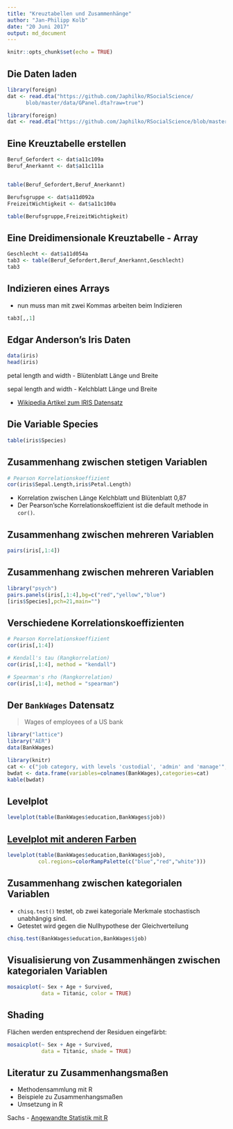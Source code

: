 ```yaml
---
title: "Kreuztabellen und Zusammenhänge"
author: "Jan-Philipp Kolb"
date: "20 Juni 2017"
output: md_document
---
```


```r
knitr::opts_chunk$set(echo = TRUE)
```


## Die Daten laden

```r
library(foreign)
dat <- read.dta("https://github.com/Japhilko/RSocialScience/
      blob/master/data/GPanel.dta?raw=true")
```

```r
library(foreign)
dat <- read.dta("https://github.com/Japhilko/RSocialScience/blob/master/data/GPanel.dta?raw=true")
```

## Eine Kreuztabelle erstellen

```r
Beruf_Gefordert <- dat$a11c109a
Beruf_Anerkannt <- dat$a11c111a


table(Beruf_Gefordert,Beruf_Anerkannt)
```

```r
Berufsgruppe <- dat$a11d092a
FreizeitWichtigkeit <- dat$a11c100a

table(Berufsgruppe,FreizeitWichtigkeit)
```

## Eine Dreidimensionale Kreuztabelle - Array

```r
Geschlecht <- dat$a11d054a
tab3 <- table(Beruf_Gefordert,Beruf_Anerkannt,Geschlecht)
tab3
```

## Indizieren eines Arrays

- nun muss man mit zwei Kommas arbeiten beim Indizieren

```r
tab3[,,1]
```


## Edgar Anderson's Iris Daten

```r
data(iris)
head(iris)
```

petal length and width - Blütenblatt Länge und Breite

sepal length and width - Kelchblatt Länge und Breite 

- [Wikipedia Artikel zum IRIS Datensatz](https://en.wikipedia.org/wiki/Iris_flower_data_set)

## Die Variable Species

```r
table(iris$Species)
```



## Zusammenhang zwischen stetigen Variablen

```r
# Pearson Korrelationskoeffizient
cor(iris$Sepal.Length,iris$Petal.Length)
```

- Korrelation zwischen Länge Kelchblatt und Blütenblatt 0,87
- Der Pearson'sche Korrelationskoeffizient ist die default methode in `cor()`.

## Zusammenhang zwischen mehreren Variablen

```r
pairs(iris[,1:4])
```

## Zusammenhang zwischen mehreren Variablen

```r
library("psych")
pairs.panels(iris[,1:4],bg=c("red","yellow","blue")
[iris$Species],pch=21,main="")
```

## Verschiedene Korrelationskoeffizienten


```r
# Pearson Korrelationskoeffizient
cor(iris[,1:4]) 
```

```r
# Kendall's tau (Rangkorrelation)
cor(iris[,1:4], method = "kendall") 
```

```r
# Spearman's rho (Rangkorrelation)
cor(iris[,1:4], method = "spearman") 
```

## Der `BankWages` Datensatz

> Wages of employees of a US bank

```r
library("lattice")
library("AER")
data(BankWages)
```

```r
library(knitr)
cat <- c("job category, with levels 'custodial', 'admin' and 'manage'","Education in years","Factor indicating gender","Factor. Is the employee member of a minority?")
bwdat <- data.frame(variables=colnames(BankWages),categories=cat)
kable(bwdat)
```



## Levelplot

```r
levelplot(table(BankWages$education,BankWages$job))
```

## [Levelplot mit anderen Farben](http://r.789695.n4.nabble.com/adjusting-levelplot-color-scale-to-data-td3997342.html)

```r
levelplot(table(BankWages$education,BankWages$job),
          col.regions=colorRampPalette(c("blue","red","white")))
```



## Zusammenhang zwischen kategorialen Variablen

- `chisq.test()` testet, ob zwei kategoriale Merkmale stochastisch unabhängig sind.
- Getestet wird gegen die Nullhypothese der Gleichverteilung

```r
chisq.test(BankWages$education,BankWages$job)
```


## Visualisierung von Zusammenhängen zwischen kategorialen Variablen

```r
mosaicplot(~ Sex + Age + Survived, 
           data = Titanic, color = TRUE)
```

## Shading

Flächen werden entsprechend der Residuen eingefärbt:

```r
mosaicplot(~ Sex + Age + Survived, 
           data = Titanic, shade = TRUE)
```

## Literatur zu Zusammenhangsmaßen

-  Methodensammlung mit R
-  Beispiele zu Zusammenhangsmaßen
-  Umsetzung in R

Sachs - [Angewandte Statistik mit R](https://books.google.de/books/about/Angewandte_Statistik.html?id=S-zXmAEACAAJ&redir_esc=y)
